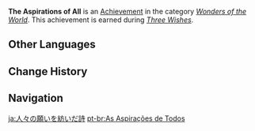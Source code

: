 {{Achievement Infobox
|title        = 
|id           = 84039
|order id     = 5018
|category     = Wonders of the World
|description  = Come into contact with the [[Statue of the Omnipresent God]], the symbol of Eternity.
|requirements = Earned during ''[[Three Wishes]]''.
|primogems    = 5
|tracking     = 
|hidden       = 1
|quest        = The Immovable God and the Eternal Euthymia
|type         = Quest
}}
'''The Aspirations of All''' is an [[Achievement]] in the category ''[[Wonders of the World]]''. This achievement is earned during ''[[Three Wishes]]''.
<!--
==Trivia==

==Video Guides==
{{EVT
|video1   = 
|caption1 = 
}}
-->
==Other Languages==
{{Other Languages
|en      = The Aspirations of All
|zhs     = 所有人的愿望之诗
|zhs_rm  = Suóyǒu Rén de Yuànwàng zhī Shī
|zht     = 所有人的願望之詩
|zht_rm  = Suóyǒu Rén de Yuànwàng zhī Shī
|zh_tl   = The Poem of Everyone's Wishes
|ja      = 人々の願いを紡いだ詩
|ja_rm   = Hitobito no Negai wo Tsumuida Shi
|ja_tl   = Poetry Spun from People's Wishes
|ko      = 모든 이들의 소망 시
|ko_rm   = Modeun Ideul-ui Somang Si
|ko_tl   = The Wishes Poem of Everyone
|es      = Las aspiraciones de todos
|es_tl   = The Aspirations of All
|fr      = Les aspirations de tous
|fr_tl   = The Aspirations of All
|ru      = Стремления всех людей
|ru_tl   = Aspirations of All People
|th      = บทกวีแห่งความปรารถนาของทุกคน
|th_rm   = 
|th_tl   = 
|vi      = Bài thơ nguyện vọng của mọi người
|vi_tl   = 
|de      = Die Bestrebungen aller
|de_tl   = The Aspirations of All
|id      = Aspirasi Semua Orang
|id_tl   = The Aspirations of All
|pt      = As Aspirações de Todos
|pt_tl   = 
|tr      = Herkesin Arzusu
|tr_tl   = 
|it      = Le aspirazioni di tutti
|it_tl   = 
}}

==Change History==
{{Change History|2.0}}
<!--
==References==
{{Reflist}}
-->
==Navigation==
{{Achievement Navbox|Wonders of the World|Quest}}

[[ja:人々の願いを紡いだ詩]]
[[pt-br:As Aspirações de Todos]]